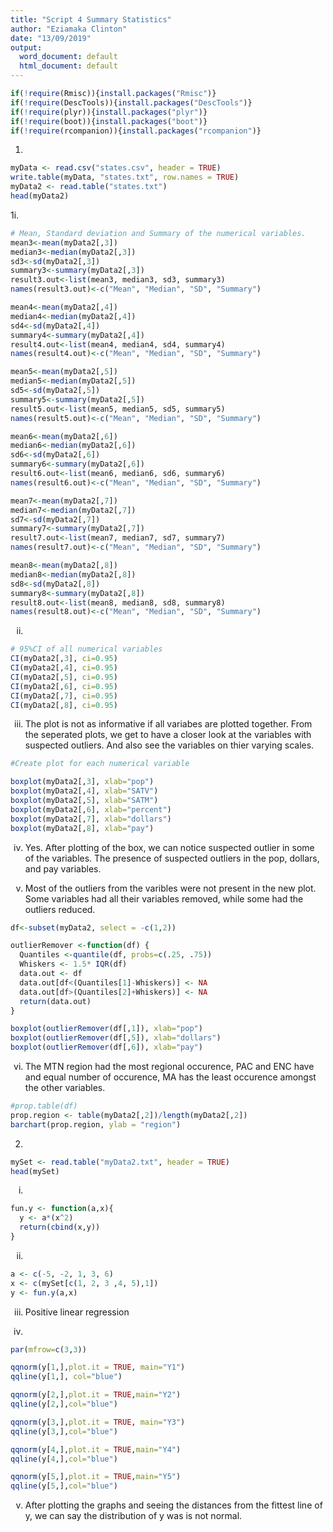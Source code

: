 ```yaml
---
title: "Script 4 Summary Statistics"
author: "Eziamaka Clinton"
date: "13/09/2019"
output:
  word_document: default
  html_document: default
---
```

```r

if(!require(Rmisc)){install.packages("Rmisc")}
if(!require(DescTools)){install.packages("DescTools")}
if(!require(plyr)){install.packages("plyr")}
if(!require(boot)){install.packages("boot")}
if(!require(rcompanion)){install.packages("rcompanion")}
```

1.
```r

myData <- read.csv("states.csv", header = TRUE)
write.table(myData, "states.txt", row.names = TRUE)
myData2 <- read.table("states.txt")
head(myData2)
```

1i.
```r
# Mean, Standard deviation and Summary of the numerical variables.
mean3<-mean(myData2[,3])
median3<-median(myData2[,3])
sd3<-sd(myData2[,3])
summary3<-summary(myData2[,3])
result3.out<-list(mean3, median3, sd3, summary3)
names(result3.out)<-c("Mean", "Median", "SD", "Summary")

mean4<-mean(myData2[,4])
median4<-median(myData2[,4])
sd4<-sd(myData2[,4])
summary4<-summary(myData2[,4])
result4.out<-list(mean4, median4, sd4, summary4)
names(result4.out)<-c("Mean", "Median", "SD", "Summary")

mean5<-mean(myData2[,5])
median5<-median(myData2[,5])
sd5<-sd(myData2[,5])
summary5<-summary(myData2[,5])
result5.out<-list(mean5, median5, sd5, summary5)
names(result5.out)<-c("Mean", "Median", "SD", "Summary")

mean6<-mean(myData2[,6])
median6<-median(myData2[,6])
sd6<-sd(myData2[,6])
summary6<-summary(myData2[,6])
result6.out<-list(mean6, median6, sd6, summary6)
names(result6.out)<-c("Mean", "Median", "SD", "Summary")

mean7<-mean(myData2[,7])
median7<-median(myData2[,7])
sd7<-sd(myData2[,7])
summary7<-summary(myData2[,7])
result7.out<-list(mean7, median7, sd7, summary7)
names(result7.out)<-c("Mean", "Median", "SD", "Summary")

mean8<-mean(myData2[,8])
median8<-median(myData2[,8])
sd8<-sd(myData2[,8])
summary8<-summary(myData2[,8])
result8.out<-list(mean8, median8, sd8, summary8)
names(result8.out)<-c("Mean", "Median", "SD", "Summary")

```

ii.
``` r
# 95%CI of all numerical variables
CI(myData2[,3], ci=0.95)
CI(myData2[,4], ci=0.95)
CI(myData2[,5], ci=0.95)
CI(myData2[,6], ci=0.95)
CI(myData2[,7], ci=0.95)
CI(myData2[,8], ci=0.95)
``` 

iii.
The plot is not as informative if all variabes are plotted together. From the seperated plots, we get to have a closer look at the variables with suspected outliers. And also see the variables on thier varying scales. 
```r
#Create plot for each numerical variable 

boxplot(myData2[,3], xlab="pop")
boxplot(myData2[,4], xlab="SATV")
boxplot(myData2[,5], xlab="SATM")
boxplot(myData2[,6], xlab="percent")
boxplot(myData2[,7], xlab="dollars")
boxplot(myData2[,8], xlab="pay")

```

iv.
Yes. After plotting of the box, we can notice suspected outlier in some of the variables. The presence of suspected outliers in the pop, dollars, and pay variables.

v. 
Most of the outliers from the varibles were not present in the new plot. Some variables had all their variables removed, while some had the outliers reduced.
```r
df<-subset(myData2, select = -c(1,2))

outlierRemover <-function(df) {
  Quantiles <-quantile(df, probs=c(.25, .75))
  Whiskers <- 1.5* IQR(df)
  data.out <- df
  data.out[df<(Quantiles[1]-Whiskers)] <- NA
  data.out[df>(Quantiles[2]+Whiskers)] <- NA
  return(data.out)
}

boxplot(outlierRemover(df[,1]), xlab="pop")
boxplot(outlierRemover(df[,5]), xlab="dollars")
boxplot(outlierRemover(df[,6]), xlab="pay")
```

vi. 
The MTN region had the most regional occurence, PAC and ENC have and equal number of occurence, MA has the least occurence amongst the other variables.
```r
#prop.table(df)
prop.region <- table(myData2[,2])/length(myData2[,2])
barchart(prop.region, ylab = "region")
```

2.
```r
mySet <- read.table("myData2.txt", header = TRUE)
head(mySet)
```

i.
```r
fun.y <- function(a,x){
  y <- a*(x^2)
  return(cbind(x,y))
}

```

ii. 
```r
a <- c(-5, -2, 1, 3, 6)
x <- c(mySet[c(1, 2, 3 ,4, 5),1])
y <- fun.y(a,x)


```

iii. Positive linear regression

v.
```r
par(mfrow=c(3,3))

qqnorm(y[1,],plot.it = TRUE, main="Y1")
qqline(y[1,], col="blue")

qqnorm(y[2,],plot.it = TRUE,main="Y2")
qqline(y[2,],col="blue")

qqnorm(y[3,],plot.it = TRUE, main="Y3")
qqline(y[3,],col="blue")

qqnorm(y[4,],plot.it = TRUE,main="Y4")
qqline(y[4,],col="blue")

qqnorm(y[5,],plot.it = TRUE,main="Y5")
qqline(y[5,],col="blue")

```

v. After plotting the graphs and seeing the distances from the fittest line of y, we can say the distribution of y was is not normal.
